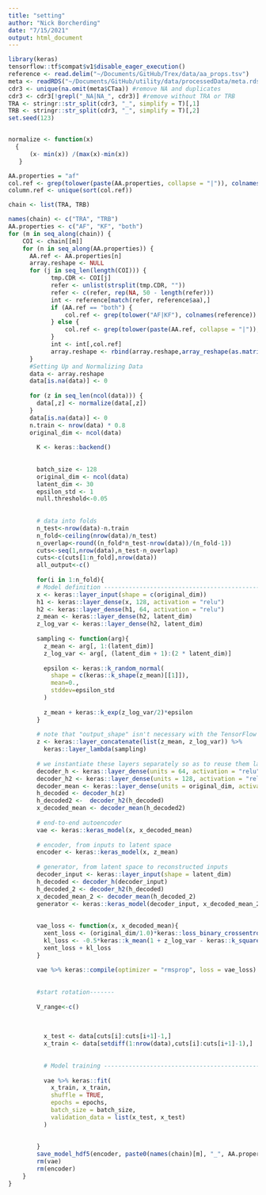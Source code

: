 ```yaml
---
title: "setting"
author: "Nick Borcherding"
date: "7/15/2021"
output: html_document
---
```


```r
library(keras)
tensorflow::tf$compat$v1$disable_eager_execution()
reference <- read.delim("~/Documents/GitHub/Trex/data/aa_props.tsv")
meta <- readRDS("~/Documents/GitHub/utility/data/processedData/meta.rds")
cdr3 <- unique(na.omit(meta$CTaa)) #remove NA and duplicates
cdr3 <- cdr3[!grepl("_NA|NA_", cdr3)] #remove without TRA or TRB
TRA <- stringr::str_split(cdr3, "_", simplify = T)[,1]
TRB <- stringr::str_split(cdr3, "_", simplify = T)[,2]
set.seed(123)


normalize <- function(x)
  {
      (x- min(x)) /(max(x)-min(x))
   }

AA.properties = "af"
col.ref <- grep(tolower(paste(AA.properties, collapse = "|")), colnames(reference))
column.ref <- unique(sort(col.ref))

chain <- list(TRA, TRB) 

names(chain) <- c("TRA", "TRB")
AA.properties <- c("AF", "KF", "both")
for (m in seq_along(chain)) {
    COI <- chain[[m]]
    for (n in seq_along(AA.properties)) {
      AA.ref <- AA.properties[n]
      array.reshape <- NULL
      for (j in seq_len(length(COI))) {
            tmp.CDR <- COI[j]
            refer <- unlist(strsplit(tmp.CDR, ""))
            refer <- c(refer, rep(NA, 50 - length(refer)))
            int <- reference[match(refer, reference$aa),]
            if (AA.ref == "both") {
                col.ref <- grep(tolower("AF|KF"), colnames(reference))
            } else {
                col.ref <- grep(tolower(paste(AA.ref, collapse = "|")), colnames(reference))
            }
            int <- int[,col.ref]
            array.reshape <- rbind(array.reshape,array_reshape(as.matrix(int), length(col.ref)*50))
      } 
      #Setting Up and Normalizing Data
      data <- array.reshape
      data[is.na(data)] <- 0
      
      for (z in seq_len(ncol(data))) {
        data[,z] <- normalize(data[,z])
      }
      data[is.na(data)] <- 0
      n.train <- nrow(data) * 0.8
      original_dim <- ncol(data)
      
        K <- keras::backend()
      
        
        batch_size <- 128
        original_dim <- ncol(data)
        latent_dim <- 30
        epsilon_std <- 1
        null.threshold<-0.05
      
      
        # data into folds
        n_test<-nrow(data)-n.train
        n_fold<-ceiling(nrow(data)/n_test)
        n_overlap<-round((n_fold*n_test-nrow(data))/(n_fold-1))
        cuts<-seq(1,nrow(data),n_test-n_overlap)
        cuts<-c(cuts[1:n_fold],nrow(data))
        all_output<-c()
      
        for(i in 1:n_fold){
        # Model definition --------------------------------------------------------
        x <- keras::layer_input(shape = c(original_dim))
        h1 <- keras::layer_dense(x, 128, activation = "relu")
        h2 <- keras::layer_dense(h1, 64, activation = "relu")
        z_mean <- keras::layer_dense(h2, latent_dim)
        z_log_var <- keras::layer_dense(h2, latent_dim)
      
        sampling <- function(arg){
          z_mean <- arg[, 1:(latent_dim)]
          z_log_var <- arg[, (latent_dim + 1):(2 * latent_dim)]
      
          epsilon <- keras::k_random_normal(
            shape = c(keras::k_shape(z_mean)[[1]]),
            mean=0.,
            stddev=epsilon_std
          )
      
          z_mean + keras::k_exp(z_log_var/2)*epsilon
        }
      
        # note that "output_shape" isn't necessary with the TensorFlow backend
        z <- keras::layer_concatenate(list(z_mean, z_log_var)) %>%
          keras::layer_lambda(sampling)
      
        # we instantiate these layers separately so as to reuse them later
        decoder_h <- keras::layer_dense(units = 64, activation = "relu")
        decoder_h2 <- keras::layer_dense(units = 128, activation = "relu")
        decoder_mean <- keras::layer_dense(units = original_dim, activation = "sigmoid")
        h_decoded <- decoder_h(z)
        h_decoded2 <-  decoder_h2(h_decoded)
        x_decoded_mean <- decoder_mean(h_decoded2)
      
        # end-to-end autoencoder
        vae <- keras::keras_model(x, x_decoded_mean)
      
        # encoder, from inputs to latent space
        encoder <- keras::keras_model(x, z_mean)
      
        # generator, from latent space to reconstructed inputs
        decoder_input <- keras::layer_input(shape = latent_dim)
        h_decoded <- decoder_h(decoder_input)
        h_decoded_2 <- decoder_h2(h_decoded)
        x_decoded_mean_2 <- decoder_mean(h_decoded_2)
        generator <- keras::keras_model(decoder_input, x_decoded_mean_2)
      
      
        vae_loss <- function(x, x_decoded_mean){
          xent_loss <- (original_dim/1.0)*keras::loss_binary_crossentropy(x, x_decoded_mean)
          kl_loss <- -0.5*keras::k_mean(1 + z_log_var - keras::k_square(z_mean) - keras::k_exp(z_log_var), axis = -1L)
          xent_loss + kl_loss
        }
      
        vae %>% keras::compile(optimizer = "rmsprop", loss = vae_loss)
      
      
        #start rotation-------
      
        V_range<-c()
      
      
      
          x_test <- data[cuts[i]:cuts[i+1]-1,]
          x_train <- data[setdiff(1:nrow(data),cuts[i]:cuts[i+1]-1),]
      
      
          # Model training ----------------------------------------------------------
      
          vae %>% keras::fit(
            x_train, x_train,
            shuffle = TRUE,
            epochs = epochs,
            batch_size = batch_size,
            validation_data = list(x_test, x_test)
          )
      
        
        }
        save_model_hdf5(encoder, paste0(names(chain)[m], "_", AA.properties[n], "_Encoder.h5"))
        rm(vae)
        rm(encoder)
    }
}


```

